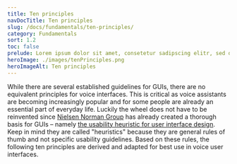 ```yaml
---
title: Ten principles
navDocTitle: Ten principles
slug: /docs/fundamentals/ten-principles/
category: Fundamentals
sort: 1.2
toc: false
prelude: Lorem ipsum dolor sit amet, consetetur sadipscing elitr, sed diam nonumy eirmod tempor invidunt ut labore et dolore magna aliquyam erat, sed diam voluptua. At vero eos et accusam et justo duo dolores et ea rebum. Stet clita kasd gubergren, no sea takimata sanctus est Lorem ipsum dolor sit amet.
heroImage: ./images/tenPrinciples.png
heroImageAlt: Ten principles
---
```


While there are several established guidelines for GUIs, there are no equivalent principles for voice interfaces. This is critical as voice assistants are becoming increasingly popular and for some people are already an essential part of everyday life. Luckily the wheel does not have to be reinvented since [Nielsen Norman Group](https://www.nngroup.com/) has already created a thorough basis for GUIs – namely [the usability heuristic for user interface design](https://www.nngroup.com/articles/ten-usability-heuristics/). Keep in mind they are called "heuristics" because they are general rules of thumb and not specific usability guidelines. Based on these rules, the following ten principles are derived and adapted for best use in voice user interfaces.



